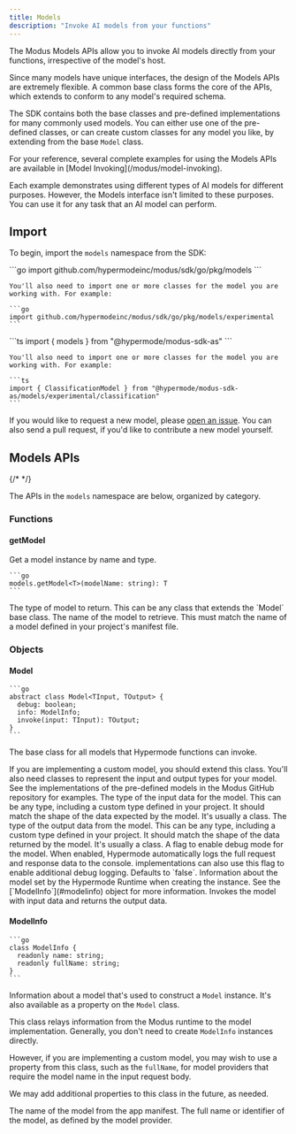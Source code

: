 ```yaml
---
title: Models
description: "Invoke AI models from your functions"
---
```



<SdkHeader language="Go" feature="Models" />

The Modus Models APIs allow you to invoke AI models directly from your
functions, irrespective of the model's host.

Since many models have unique interfaces, the design of the Models APIs are
extremely flexible. A common base class forms the core of the APIs, which
extends to conform to any model's required schema.

The SDK contains both the base classes and pre-defined implementations for many
commonly used models. You can either use one of the pre-defined classes, or can
create custom classes for any model you like, by extending from the base `Model`
class.

<Tip>
For your reference, several complete examples for using the Models APIs are available in
[Model Invoking](/modus/model-invoking).

Each example demonstrates using different types of AI models for different
purposes. However, the Models interface isn't limited to these purposes. You can
use it for any task that an AI model can perform.

</Tip>

## Import

To begin, import the `models` namespace from the SDK:

<Tabs>
  <Tab title="Go">
    ```go
    import github.com/hypermodeinc/modus/sdk/go/pkg/models
    ```

    You'll also need to import one or more classes for the model you are working with. For example:

    ```go
    import github.com/hypermodeinc/modus/sdk/go/pkg/models/experimental
    ```

  </Tab>

  <Tab title="AssemblyScript">
    ```ts
    import { models } from "@hypermode/modus-sdk-as"
    ```

    You'll also need to import one or more classes for the model you are working with. For example:

    ```ts
    import { ClassificationModel } from "@hypermode/modus-sdk-as/models/experimental/classification"
    ```

  </Tab>
</Tabs>

If you would like to request a new model, please
[open an issue](https://github.com/hypermodeinc/modus/issues). You can also send
a pull request, if you'd like to contribute a new model yourself.

## Models APIs

{/* <!-- vale Google.Headings = NO --> */}

The APIs in the `models` namespace are below, organized by category.

<SdkTip />

### Functions

#### getModel

Get a model instance by name and type.

    ```go
    models.getModel<T>(modelName: string): T
    ```

<ResponseField name="T" type="Type" required>
  The type of model to return. This can be any class that extends the `Model`
  base class.
</ResponseField>

<ResponseField name="modelName" type="string" required>
  The name of the model to retrieve. This must match the name of a model defined
  in your project's manifest file.
</ResponseField>

### Objects

#### Model

    ```go
    abstract class Model<TInput, TOutput> {
      debug: boolean;
      info: ModelInfo;
      invoke(input: TInput): TOutput;
    }
    ```

The base class for all models that Hypermode functions can invoke.

<Tip>
  If you are implementing a custom model, you should extend this class. You'll
  also need classes to represent the input and output types for your model. See
  the implementations of the pre-defined models in the Modus GitHub repository
  for examples.
</Tip>

<ResponseField name="TInput" type="Type" required>
  The type of the input data for the model. This can be any type, including a
  custom type defined in your project. It should match the shape of the data
  expected by the model. It's usually a class.
</ResponseField>

<ResponseField name="TOutput" type="Type" required>
  The type of the output data from the model. This can be any type, including a
  custom type defined in your project. It should match the shape of the data
  returned by the model. It's usually a class.
</ResponseField>

<ResponseField name="debug" type="boolean">
  A flag to enable debug mode for the model. When enabled, Hypermode
  automatically logs the full request and response data to the console.
  implementations can also use this flag to enable additional debug logging.
  Defaults to `false`.
</ResponseField>

<ResponseField name="info" type="ModelInfo">
  Information about the model set by the Hypermode Runtime when creating the
  instance. See the [`ModelInfo`](#modelinfo) object for more information.
</ResponseField>

<ResponseField name="invoke(input)" type="function">
  Invokes the model with input data and returns the output data.
</ResponseField>

#### ModelInfo

    ```go
    class ModelInfo {
      readonly name: string;
      readonly fullName: string;
    }
    ```

Information about a model that's used to construct a `Model` instance. It's also
available as a property on the `Model` class.

<Info>

This class relays information from the Modus runtime to the model
implementation. Generally, you don't need to create `ModelInfo` instances
directly.

However, if you are implementing a custom model, you may wish to use a property
from this class, such as the `fullName`, for model providers that require the
model name in the input request body.

We may add additional properties to this class in the future, as needed.

</Info>

<ResponseField name="name" type="string">
  The name of the model from the app manifest.
</ResponseField>

<ResponseField name="fullName" type="string">
  The full name or identifier of the model, as defined by the model provider.
</ResponseField>
